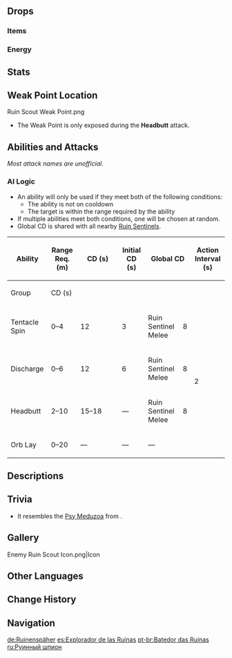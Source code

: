 {{Enemy Infobox
|image    = Enemy Ruin Scout.png
|weakpoint = yes
|type     = Elite Enemies
|family   = Automatons
|group    = Ruin Sentinels
|ability1 = Invincibility Frames
}}
{{Enemy Intro}}

==Drops==
===Items===
{{Drops Table|type=Ruin Sentinels}}

===Energy===
{{Energy Drops
|hp1   = 66
|p1    = 1
|hp2   = 33
|p2    = 1
|hp3   = 0
|p3    = 2
}}

==Stats==
{{Enemy Stats
|phys_res     = 50%
|hp_ratio     = 4.2
|hp_type      = 2
|atk_ratio    = 3.9
}}

==Weak Point Location==
<gallery>
Ruin Scout Weak Point.png
</gallery>
* The Weak Point is only exposed during the '''Headbutt''' attack.

==Abilities and Attacks==
''Most attack names are unofficial.''

{{Enemy Attacks
|name_1 = Headbutt
|desc_1 = Turning its body on the side, it charges up a lunge to headbutt its target, dealing '''100% ATK''' as {{Color|Black|Physical DMG}}. Its core is exposed while charging but is protected while it lunges.

|name_2 = Tentacle Spin
|desc_2 = The Scout spins its 4 tentacles dealing '''30.7% ATK''' as {{Color|Black|AoE Physical DMG}}. Core is protected.

|name_3 = Orb Lay
|desc_3 = The Scout quickly charges an energized orb and sets it right below itself. The orb deals '''38.4% ATK''' as {{Color|Black|Physical DMG}} to players that come in contact. When two or more orbs are on the field, the orbs will make an energized beam that connects them, dealing '''38.4% ATK''' as {{Color|Black|Physical DMG}} to players that come in contact. If one of the orbs disappears, the beam connecting to it will disappear. During this whole attack, its core is protected.

|name_4 = Discharge
|desc_4 = Planting itself, the Scout charges up before discharging energy around itself, dealing '''76.9% ATK''' as {{Color|Black|Physical DMG}}. Its core is protected during this attack.

|name_5 = Deactivated
|desc_5 = After having its core hit twice while exposed, it will fall to the ground and deactivate. During this short time the Scout will not attack.
}}

===AI Logic===
{{See also|Cooldown#Enemy Cooldowns}}
* An ability will only be used if they meet both of the following conditions:
** The ability is not on cooldown
** The target is within the range required by the ability
* If multiple abilities meet both conditions, one will be chosen at random.
* Global CD is shared with all nearby [[Ruin Sentinels]].

{| class="wikitable"
! rowspan="2" | Ability !! rowspan="2" | Range Req. (m) !! rowspan="2" style="width:80px" | CD (s) !! rowspan="2" | Initial CD (s) !! colspan="2" | Global CD !! rowspan="2" | Action Interval (s) !! rowspan="2" | Ignores Act. Int.
|-
! Group !! CD (s)
|-
| Tentacle Spin || 0–4 || 12 || 3 || Ruin Sentinel Melee || 8 || rowspan="4" | 2 || {{check|no}}
|-
| Discharge || 0–6 || 12 || 6 || Ruin Sentinel Melee || 8 || {{check|no}}
|-
| Headbutt || 2–10 || 15–18 || &mdash; || Ruin Sentinel Melee || 8 || {{check|yes}}
|-
| Orb Lay || 0–20 || &mdash; || &mdash; || colspan="2" | &mdash; || {{check|yes}}
|}

==Descriptions==
{{Description|Various bizarrely-shaped machines that have taken different forms and functions to adapt to different goals.<br />Legend has it that they are war machines left behind by a nation that has already been destroyed. Compared to the more common [[Ruin Guard]]s, their design has greater value in the study of biomimesis. Exactly why the form and movements of certain deep-sea lifeforms are being imitated is not known. But either way, tangling with them is hardly the best idea.|[[Archive]]}}

==Trivia==
* It resembles the [https://honkai-impact-3rd-archives.fandom.com/wiki/Honkai_Beast#Jellyfish Psy Meduzoa] from ''{{w|Honkai Impact 3rd}}''.

==Gallery==
<gallery>
Enemy Ruin Scout Icon.png|Icon
</gallery>

==Other Languages==
{{Other Languages
|en      = Ruin Scout
|zhs     = 遗迹侦察者
|zhs_rm  = Yíjī Zhēnchá-zhě
|zht     = 遺蹟偵察者
|zht_rm  = Yíjī Zhēnchá-zhě
|zh_tl   = Ruin Scout
|ja      = 遺跡偵察者
|ja_rm   = Iseki Teisatsusha
|ja_tl   = Ruin Scout
|ko      = 유적 정찰자
|ko_rm   = Yujeok Jeongchalja
|ko_tl   = Ruin Scout
|es      = Explorador de las Ruinas
|es_tl   = Explorer of the Ruins
|fr      = Éclaireur des ruines
|fr_tl   = Ruin Scout
|ru      = Руинный шпион
|ru_tl   = Ruin Spy
|th      = Ruin Scout
|vi      = Trinh Sát Di Tích
|vi_tl   = Ruin Scout
|de      = Ruinenspäher
|de_tl   = Ruin Scout
|id      = Ruin Scout
|pt      = Batedor das Ruínas
|pt_tl   = 
|tr      = Harabe Gözcüsü
|tr_tl   = 
|it      = Ricognitore delle rovine
|it_tl   = 
}}

==Change History==
{{Change History|2.0}}

==Navigation==
{{Enemy Navbox|type=elite}}

[[de:Ruinenspäher]]
[[es:Explorador de las Ruinas]]
[[pt-br:Batedor das Ruínas]]
[[ru:Руинный шпион]]